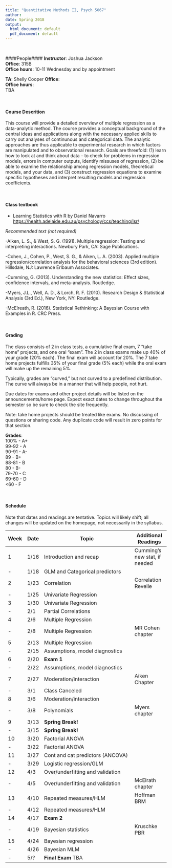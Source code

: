 ```yaml
---
title: "Quantitative Methods II, Psych 5067"
author: 
date: Spring 2018
output:
  html_document: default
  pdf_document: default
---
```

<br>  

####People#### 
**Instructor**: Joshua Jackson  
**Office**: 315B  
**Office hours**: 10-11 Wednesday and by appointment  

**TA**: Shelly Cooper
**Office**:  
**Office hours**:   
TBA

<br>  

#### Course Descrition#### 

This course will provide a detailed overview of multiple regression as a data-analytic method. The course provides a conceptual background of the central ideas and applications along with the necessary applied skills to carry out analyses of continunous and categorical data. The analytic approaches are thus applicable to experimental research in which factors are manipulated and to observational research. Goals are threefold: (1) learn how to look at and think about data – to check for problems in regression models, errors in computer outputs, identify missuses of regression, (2) be able to examine the relationship among regression models, theoretical models, and your data, and (3) construct regression equations to examine specific hypotheses and interpret resulting models and regression coefficients. 

<br>  

#### Class textbook#### 

- Learning Statistics with R by Daniel Navarro <https://health.adelaide.edu.au/psychology/ccs/teaching/lsr/>

*Recommended text (not required)*

-Aiken, L. S., & West, S. G. (1991). Multiple regression: Testing and interpreting interactions. Newbury Park, CA: Sage Publications.

-Cohen, J., Cohen, P., West, S. G., & Aiken, L. A. (2003). Applied multiple regression/correlation analysis for the behavioral sciences (3rd edition). Hillsdale, NJ: Lawrence Erlbaum Associates.

-Cumming, G. (2013). Understanding the new statistics: Effect sizes, confidence intervals, and meta-analysis. Routledge.

-Myers, J.L., Well, A. D., & Lorch, R. F. (2010). Research Design & Statistical Analysis (3rd Ed.), New York, NY: Routledge. 

-McElreath, R. (2016). Statistical Rethinking: A Bayesian Course with Examples in R. CRC Press. 

<br>  

#### Grading#### 
The class consists of 2 in class tests, a cumulative final exam,  7 "take home" projects, and one oral "exam". The 2 in class exams make up 40% of your grade (20% each). The final exam will account for 20%.  The 7 take home projects fulfills 35% of your final grade (5% each) while the oral exam will make up the remaining 5%. 

Typically, grades are "curved," but not curved to a predefined distribution. The curve will always be in a manner that will help people, not hurt. 

Due dates for exams and other project details will be listed on the announcements/home page. Expect exact dates to change throughout the semester so be sure to check the site frequently. 

Note: take home projects should be treated like exams. No discussing of questions or sharing code. Any duplicate code will result in zero points for that section. 

**Grades**:   
100%   - A+  
99-92 - A  
90-91 - A-  
89    - B+  
88-81 - B  
80    - B-  
79-70 - C  
69-60 - D  
<60   - F  
  
  <br>  
  
#### Schedule####  

Note that dates and readings are tentative. Topics will likely shift; all changes will be updated on the homepage, not necessarily in the syllabus. 

| Week | Date  |  Topic                                                     | Additional Readings             |
-------|-------|------------------------------------------------------------|----------------------|
| 1    | 1/16  | Introduction and recap                                     |Cumming's new stat, if needed|
| -    | 1/18  | GLM and Categorical predictors                             |                      |
| 2    | 1/23  | Correlation                                                | Correlation Revelle  |
| -    | 1/25  | Univariate Regression                                      |                      |
| 3    | 1/30  | Univariate Regression                                      |                      |
| -    | 2/1   | Partial Correlations                                       |                      |
| 4    | 2/6   | Multiple Regression                                        |                      |
| -    | 2/8   | Multiple Regression                                        |   MR Cohen chapter   |
| 5    | 2/13  | Multiple Regression                                        |                      |
| -    | 2/15  | Assumptions, model diagnostics                             |                      |
| 6    | 2/20  | **Exam 1**                                                 |                      |
| -    | 2/22  | Assumptions, model diagnostics                             |                      |
| 7    | 2/27  | Moderation/interaction                                     |   Aiken  Chapter     |
| -    | 3/1   | Class Canceled                                             |                      |
| 8    | 3/6   | Moderation/interaction                                     |                      |
| -    | 3/8   | Polynomials                                                |   Myers chapter      |
| 9    | 3/13  | **Spring Break!**                                          |                      |
| -    | 3/15  | **Spring Break!**                                          |                      |
| 10   | 3/20  | Factorial ANOVA                                            |                      |
| -    | 3/22  | Factorial ANOVA                                            |                      |
| 11   | 3/27  |Cont and cat predictors (ANCOVA)                            |                      |
| -    | 3/29  | Logistic regression/GLM                                    |                      |
| 12   | 4/3   | Over/underfitting and validation                           |                      |
| -    | 4/5   | Over/underfitting and validation                           |   McElrath chapter   |
| 13   | 4/10  | Repeated measures/HLM                                      |   Hoffman BRM        |
| -    | 4/12  | Repeated measures/HLM                                      |                      |
| 14   | 4/17  | **Exam 2**                                                 |                      |
| -    | 4/19  | Bayesian statistics                                        |   Kruschke PBR       |
| 15   | 4/24  | Bayesian regression                                        |                      |
| -    | 4/26  | Bayesian MLM                                               |                      |
| -    | 5/?   | **Final Exam** TBA                                         |                      |


